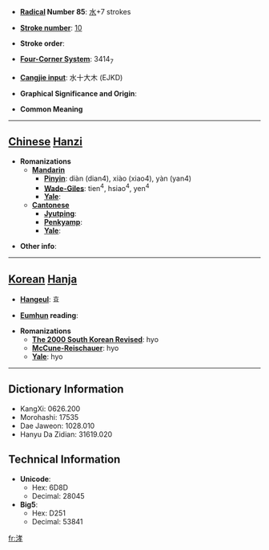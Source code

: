 * '''[[Wiktionary:Chinese radical index| Radical]] Number 85''': [[Wiktionary:Chinese radical index 水|水]]+7 strokes

* '''[[Wiktionary:Chinese total strokes index|Stroke number]]''': [[Wiktionary:Chinese total strokes index 10|10]]

* '''Stroke order''': 

* '''[[Wiktionary:Chinese four corner index|Four-Corner System]]''': 3414<sub>7</sub>

* '''[[Wiktionary:Chinese Cangjie index|Cangjie input]]''': 水十大木 (EJKD)

* '''Graphical Significance and Origin''': 

* '''Common Meaning'''

----

== [[Chinese]] [[Hanzi]] ==

* '''Romanizations'''
** '''[[Mandarin]]'''
*** '''[[Pinyin]]''': diàn (dian4), xiào (xiao4), yàn (yan4)
*** '''[[Wade-Giles]]''': tien<sup>4</sup>, hsiao<sup>4</sup>, yen<sup>4</sup>
*** '''[[Yale]]''': 
** '''[[Cantonese]]'''
*** '''[[Jyutping]]''':
*** '''[[Penkyamp]]''': 
*** '''[[Yale]]''': 

* '''Other info''': 

----

== [[Korean]] [[Hanja]] ==

* '''[[Hangeul]]''': 효

* '''[[Eumhun]] reading''': 

* '''Romanizations'''
** '''[[The 2000 South Korean Revised Romanization|The 2000 South Korean Revised]]''': hyo
** '''[[McCune-Reischauer]]''': hyo
** '''[[Yale]]''': hyo

----

== Dictionary Information ==

* KangXi: 0626.200
* Morohashi: 17535
* Dae Jaweon: 1028.010
* Hanyu Da Zidian: 31619.020

== Technical Information ==

* '''Unicode''':
** Hex: 6D8D
** Decimal: 28045
* '''Big5''':
** Hex: D251
** Decimal: 53841

[[fr:涍]]